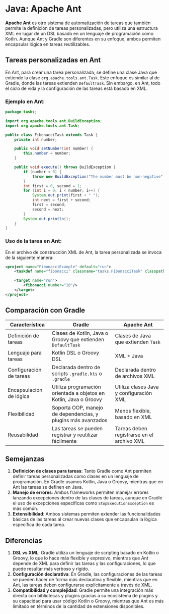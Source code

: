 
# Java: **Apache Ant**

**Apache Ant** es otro sistema de automatización de tareas que también permite la definición de tareas personalizadas, pero utiliza una estructura XML en lugar de un DSL basado en un lenguaje de programación como Kotlin. Aunque Ant y Gradle son diferentes en su enfoque, ambos permiten encapsular lógica en tareas reutilizables.

## Tareas personalizadas en Ant

En Ant, para crear una tarea personalizada, se define una clase Java que extiende la clase `org.apache.tools.ant.Task`. Este enfoque es similar al de Gradle, donde las tareas extienden `DefaultTask`. Sin embargo, en Ant, todo el ciclo de vida y la configuración de las tareas está basado en XML.

### Ejemplo en Ant:

```java title="FibonacciTask.java" showLineNumbers
package tasks;

import org.apache.tools.ant.BuildException;
import org.apache.tools.ant.Task;

public class FibonacciTask extends Task {
    private int number;

    public void setNumber(int number) {
        this.number = number;
    }

    public void execute() throws BuildException {
        if (number < 0) {
            throw new BuildException("The number must be non-negative");
        }
        int first = 0, second = 1;
        for (int i = 0; i < number; i++) {
            System.out.print(first + " ");
            int next = first + second;
            first = second;
            second = next;
        }
        System.out.println();
    }
}
```

### Uso de la tarea en Ant:

En el archivo de construcción XML de Ant, la tarea personalizada se invoca de la siguiente manera:

```xml title="build.xml" showLineNumbers
<project name="FibonacciExample" default="run">
    <taskdef name="fibonacci" classname="tasks.FibonacciTask" classpath="build/classes"/>

    <target name="run">
        <fibonacci number="10"/>
    </target>
</project>
```

## Comparación con Gradle

| Característica          | Gradle                                                            | Apache Ant                                 |
|-------------------------|-------------------------------------------------------------------|--------------------------------------------|
| Definición de tareas    | Clases de Kotlin, Java o Groovy que extienden `DefaultTask`       | Clases de Java que extienden `Task`        |
| Lenguaje para tareas    | Kotlin DSL o Groovy DSL                                           | XML + Java                                 |
| Configuración de tareas | Declarada dentro de scripts `.gradle.kts` o `.gradle`             | Declarada dentro de archivos XML           |
| Encapsulación de lógica | Utiliza programación orientada a objetos en Kotlin, Java o Groovy | Utiliza clases Java y configuración XML    |
| Flexibilidad            | Soporta OOP, manejo de dependencias, y plugins más avanzados      | Menos flexible, basado en XML              |
| Reusabilidad            | Las tareas se pueden registrar y reutilizar fácilmente            | Tareas deben registrarse en el archivo XML |

## Semejanzas

1. **Definición de clases para tareas**: Tanto Gradle como Ant permiten definir tareas personalizadas como clases en un lenguaje de programación. En Gradle usamos Kotlin, Java o Groovy, mientras que en Ant las tareas se definen en Java.
2. **Manejo de errores**: Ambos frameworks permiten manejar errores lanzando excepciones dentro de las clases de tareas, aunque en Gradle el uso de excepciones específicas como `StopExecutionException` es más común.
3. **Extensibilidad**: Ambos sistemas permiten extender las funcionalidades básicas de las tareas al crear nuevas clases que encapsulan la lógica específica de cada tarea.

## Diferencias

1. **DSL vs XML**: Gradle utiliza un lenguaje de scripting basado en Kotlin o Groovy, lo que lo hace más flexible y expresivo, mientras que Ant depende de XML para definir las tareas y las configuraciones, lo que puede resultar más verboso y rígido.
2. **Configuración declarativa**: En Gradle, las configuraciones de las tareas se pueden hacer de forma más declarativa y flexible, mientras que en Ant, las tareas deben configurarse explícitamente a través de XML.
3. **Compatibilidad y complejidad**: Gradle permite una integración más directa con bibliotecas y plugins gracias a su ecosistema de plugins y su capacidad para usar código Kotlin o Groovy, mientras que Ant es más limitado en términos de la cantidad de extensiones disponibles.
